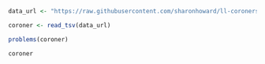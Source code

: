 ```r
data_url <- "https://raw.githubusercontent.com/sharonhoward/ll-coroners/master/coroners_inquests/wa_coroners_inquests_v1-1.tsv" 

coroner <- read_tsv(data_url)

problems(coroner)

coroner
```
